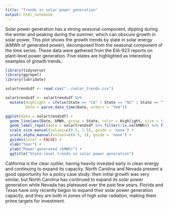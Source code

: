 ```yaml
---
title: "Trends in solar power generation"
output: html_notebook
---
```


Solar power generation has a strong seasonal component, dipping during the winter and peaking during the summer, which can obscure growth in solar power. This plot shows the growth trends by state in solar energy (kMWh of generated power), decomposed from the seasonal component of the time series. These data were gathered from the EIA-923 reports on plant-level power generation. Five states are highlighted as interesting examples of growth trends.

```r
library(tidyverse)
library(ggrepel)
library(lubridate)

solartrendsdf <- read.csv("../solar_trends.csv")

solartrendsdf <- solartrendsdf %>%
  mutate(Highlight = ifelse(State == "CA" | State == "NC" | State == "TX" | State == "NV" | State == "FL", State, NA),
         Date = parse_date_time(Date, orders = "Ymd"))

ggplot(data = solartrendsdf) + 
  geom_line(aes(Date, kMWh, group = State, color = Highlight, size = !is.na(Highlight), alpha = !is.na(Highlight))) +
  geom_label_repel(data = solartrendsdf %>% filter(!is.na(kMWh)) %>% filter(Date == last(Date), !is.na(Highlight)), aes(Date, kMWh, label = Highlight), nudge_x = 1e7, na.rm = TRUE) + 
  scale_size_manual(values=c(0.5, 1.5), guide = 'none') +
  scale_alpha_manual(values=c(0.5, 1), guide = 'none') + 
  guides(color = FALSE) +
  xlab("Year") +
  ylab("Power generated (kMWh)") +
  ggtitle("State-level trends in solar power generation")

```

California is the clear outlier, having heavily invested early in clean energy and continuing to expand its capacity. North Carolina and Nevada present a good opportunity for a policy case study: their initial growth was very similar, but North Carolina has continued to expand its solar power generation while Nevada has plateaued over the past few years. Florida and Texas have only recently begun to expand their solar power generation capacity, and they are both in zones of high solar radiation, making them prime targets for investment. 